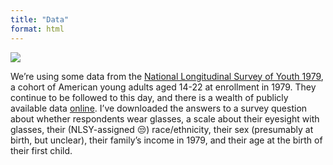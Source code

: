 ```yaml
---
title: "Data"
format: html
---
```


![](https://www.nlsinfo.org/sites/default/files/images/NLSY79_0.png)

We're using some data from the [National Longitudinal Survey of Youth 1979](https://www.nlsinfo.org/content/cohorts/nlsy79), a cohort of American young adults aged 14-22 at enrollment in 1979. They continue to be followed to this day, and there is a wealth of publicly available data [online](https://www.nlsinfo.org/investigator/pages/login.jsp). I've downloaded the answers to a survey question about whether respondents wear glasses, a scale about their eyesight with glasses, their (NLSY-assigned 😒) race/ethnicity, their sex (presumably at birth, but unclear), their family's income in 1979, and their age at the birth of their first child.
